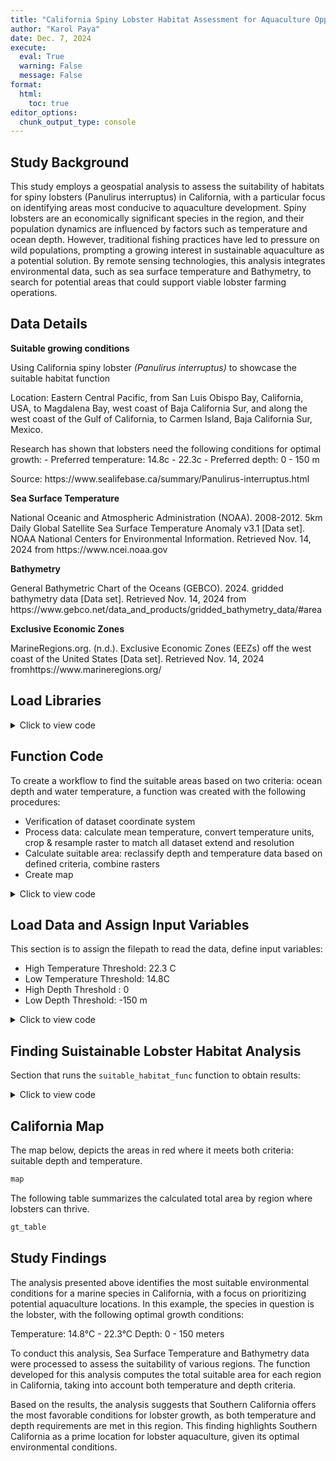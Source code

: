 ```yaml
---
title: "California Spiny Lobster Habitat Assessment for Aquaculture Opportunities"
author: "Karol Paya"
date: Dec. 7, 2024
execute: 
  eval: True
  warning: False
  message: False
format:
  html:
    toc: true
editor_options: 
  chunk_output_type: console
---
```

## Study Background
This study employs a geospatial analysis to assess the suitability of habitats for spiny lobsters (Panulirus interruptus) in California, with a particular focus on identifying areas most conducive to aquaculture development. Spiny lobsters are an economically significant species in the region, and their population dynamics are influenced by factors such as temperature and ocean depth. However, traditional fishing practices have led to pressure on wild populations, prompting a growing interest in sustainable aquaculture as a potential solution. By remote sensing technologies, this analysis integrates environmental data, such as sea surface temperature and Bathymetry, to search for potential areas that could support viable lobster farming operations. 

## Data Details

**Suitable growing conditions**

Using California spiny lobster *(Panulirus interruptus)* to showcase the suitable habitat function

Location: Eastern Central Pacific, from San Luis Obispo Bay, California, USA, to Magdalena Bay, west coast of Baja California Sur, and along the west coast of the Gulf of California, to Carmen Island, Baja California Sur, Mexico.

Research has shown that lobsters need the following conditions for optimal growth:
- Preferred temperature: 14.8c - 22.3c
- Preferred depth: 0 - 150 m 

Source: https://www.sealifebase.ca/summary/Panulirus-interruptus.html

**Sea Surface Temperature**

National Oceanic and Atmospheric Administration (NOAA). 2008-2012. 5km Daily Global Satellite Sea Surface Temperature Anomaly v3.1 [Data set]. NOAA National Centers for Environmental Information. Retrieved Nov. 14, 2024 from https://www.ncei.noaa.gov

**Bathymetry**

General Bathymetric Chart of the Oceans (GEBCO). 2024. gridded bathymetry data [Data set]. Retrieved Nov. 14, 2024 from https://www.gebco.net/data_and_products/gridded_bathymetry_data/#area

**Exclusive Economic Zones**

MarineRegions.org. (n.d.). Exclusive Economic Zones (EEZs) off the west coast of the United States [Data set]. Retrieved Nov. 14, 2024 fromhttps://www.marineregions.org/

## Load Libraries

<details>
<summary>Click to view code</summary>
```r
# Load libraries
library(tmap)
library(here)
library(tidyverse)
library(tidyr)
library(dplyr)
library(gt)
library(stars)
library(terra)
library(kableExtra)
library(spData)
library(spDataLarge)
library(geodata)
library(testthat)
library(leaflet)
library(raster)
```
</details>

## Function Code

To create a workflow to find the suitable areas based on two criteria: ocean depth and water temperature, a function was created with the following procedures:

- Verification of dataset coordinate system
- Process data: calculate mean temperature, convert temperature units, crop & resample raster to match all dataset extend and resolution
- Calculate suitable area: reclassify depth and temperature data based on defined criteria, combine rasters
- Create map

<details>
<summary>Click to view code</summary>
```r
# Define the suitable_habitat_func function
suitable_habitat_func <- function(tempt_combined,
                                  depth, 
                                  wc_regions,
                                  preferred_tempt_high,
                                  preferred_tempt_low,
                                  preferred_depth_high,
                                  preferred_depth_low) {

  #Step 1: Verify coordinate reference systems
  
  # List of datasets to check and reproject if necessary
  # Create a list of dataset names as strings
  dataset_names <- c("wc_regions", "tempt_combined", "depth")
  # Use mget to retrieve the datasets from the global environment
  datasets <- mget(dataset_names)

  # Loop over the datasets starting from the second dataset (index 2)
  for (i in 2:length(datasets)) {
    dataset_name <- datasets[[i]]
    # Check if the CRS of the current dataset matches the CRS of the first dataset
    if (crs(datasets[[i]]) == crs(wc_regions)) {
      print(paste("File",i, "CRS matches", names(datasets)[1]))
    } else {
      print(paste("File",i," CRS does not match, reprojecting"))
      # Reproject the dataset to match the CRS of the first dataset
      datasets[[i]] <- project(datasets[[i]], crs(wc_regions))
      #depth<-project(depth, crs(wc_regions))
      }
    }
  
  # Step 2: Process data
  
  # Calculate the mean temperature
  tempt_avg <- mean(tempt_combined, na.rm = TRUE)
  
  #Convert temperature from Kelvin to Celsius
  tempt_avg_c <- tempt_avg - 273.15
  
  # Crop the depth raster to match the extent of the tempt raster
  depth_cropped <- crop(depth, ext(tempt_combined))
  
  # Resample the depth raster to match the resolution of the tempt raster
  depth_resampled <- resample(depth_cropped, tempt_combined, method = "near")
  
  # Ensure rasters have the resolution, and CRS
  crs(depth_resampled) <- crs(depth)
  ext(depth_resampled) <- ext(tempt_combined)
  
  # Double check with conditional statements
  if (crs(tempt_combined) == crs(depth_resampled) && 
      all(ext(tempt_combined) == ext(depth_resampled)) && 
      all(res(tempt_combined) == res(depth_resampled))) {
    print("The rasters match in CRS, extent, and resolution.")
  } else {
    print("The rasters do not match in one or more aspects.")
  }
  
  # Step 3: Find suitable locations
  
  # Stack the rasters
  stacked_rasters <-c(tempt_avg_c, depth_resampled)
  
  # Reclassify temperature data
  rcl_tempt <- matrix(c(
    -Inf, preferred_tempt_low, 0,           
    preferred_tempt_low, preferred_tempt_high, 1,           
    preferred_tempt_high, Inf, 0),
    ncol = 3, byrow = TRUE)
  
  # Reclassify the mean temperature raster
  sst_reclassified <- classify(stacked_rasters$mean, rcl = rcl_tempt)
  
  # Reclassify depth: 
  rcl_depth <- matrix(c(
    -Inf, preferred_depth_low, 0,          
    preferred_depth_low, preferred_depth_high, 1,           
    preferred_depth_high, Inf, 0), 
    ncol = 3, byrow = TRUE)
  
  # Reclassify the depth raster
  depth_reclassified <- classify(stacked_rasters$depth, rcl = rcl_depth)
  
  # Stack the rasters
  suitable_locations <-c(sst_reclassified, depth_reclassified)
  
  # Combine the reclassified temperature and depth rasters
  suitable_locations <- lapp(suitable_locations, 
                                  fun = function(x, y) { return(x * y) })
  
  # Step 4: Create map
  
  # Create transparent color to hide not-suitable areas
  transparent <- rgb(1, 0, 0, alpha = 0)
  
  # Create an interactive map
  map <- leaflet() %>%
    addTiles() %>%  
    addRasterImage(suitable_locations, 
                   colors = c(transparent, "firebrick"),  
                   opacity = 0.6) %>%  
    addLegend(position = "topright", 
              pal = colorFactor(palette = c(transparent, "firebrick"), domain = c(1)),
              values = c(1),
              title = "Suitable Areas",
              labels = c("Suitable"),
              opacity = 1) 
  
  # Step 5: Determine the most suitable EEZ and compute total area
  
  # Rasterize the EEZ shapefile to match the resolution of the suitable locations raster
  eez_raster <- rasterize(wc_regions, suitable_locations, field = "rgn")
  
  # Mask the suitable locations raster by the EEZ regions (keep valid areas only)
  suitable_in_eez <- mask(suitable_locations, eez_raster)
  
  # Remove NAs
  suitable_in_eez[is.na(suitable_in_eez)] <- 0
  
  # Verify the results with a unit test**
  
  print("Executing test: does suitable_in_eez variable contains only 0 or 1?")
  # Test if suitable_in_eez only contains 0 or 1 (no NAs)
  test_that("suitable_in_eez variable contains only 0 or 1", {
    expect_true(all(suitable_in_eez[] %in% c(0, 1)))
  })
  
  # Calculate sum of suitable location for each region
  suitable_in_eez2 <- terra::zonal(suitable_in_eez,eez_raster , fun = "sum")
  suitable_in_eez2
  
  # Rename the columns to reflect the calculation (old label comes from the mean temperature calculation)
  colnames(suitable_in_eez2) <- c("mean", "suitable_sum")
  
  # Generate cell size summary
  cell_size <-cellSize(suitable_in_eez)
  
  # Reproject raster to UTM Zone 10N (EPSG:32610)
  # lon/lat WGS 84 is an angular measurement , we need metric unit
  projected_raster <- terra::project(suitable_in_eez, "EPSG:32610")

  # Extract area in meters (m²) from UTM projection
  cell_area_m2 <- cellSize(projected_raster)  
  cell_area_m2<- minmax(cell_area_m2)[1]

  # Print cell area for verification
  print(paste("Area of one cell (m2): ", cell_area_m2))
  
  # Calculate the total area for each region
  suitable_in_eez2<-suitable_in_eez2%>%
    mutate(total_area_m2=suitable_sum* cell_area_m2)
  
  # Step 6: Create summary table 
  
  # Using library gt to create a table to better present the results
  gt_table <- suitable_in_eez2 %>%
    gt() %>%
    tab_header(
      title = "Suitable Habitat Area by Region in California"
    ) %>%
    cols_label(
      mean = "Region",
      suitable_sum = "Number of Cells",
      total_area_m2="Total Area (m²)"
    ) %>%
    fmt_number(
      columns = c(total_area_m2),
      decimals = 0)

  # Assign the map and table to the global environment
  assign("map", map, envir = .GlobalEnv)
  assign("gt_table", gt_table, envir = .GlobalEnv)
}
``` 
</details>

## Load Data and Assign Input Variables

This section is to assign the filepath to read the data, define input variables:

- High Temperature Threshold: 22.3 C
- Low Temperature Threshold: 14.8C
- High Depth Threshold : 0
- Low Depth Threshold: -150 m


<details>
<summary>Click to view code</summary>
```r
# Load economic zones
wc_regions <- invisible(st_read(here::here("data", "wc_regions_clean.shp")))

# Load bathymetry
depth <- rast(here::here("data","depth.tif"))
depth<-project(depth, crs(wc_regions))

# Define the specie's ideal temperature and ocean depth
preferred_tempt_high<-22.3
preferred_tempt_low<-14.8
preferred_depth_high<-0
preferred_depth_low <- -150

# Define the temperature raster start and end year
tempt_year1 <- 2008
tempt_year2 <- 2012

# Loop over the years to load the temperature raster files
# Create an empty list to store the rasters
tempt_rasters <- list()
  
for (year in tempt_year1:tempt_year2) {
    
  # Create file name for each year
  file_name <- paste0("average_annual_sst_", year, ".tif")
    
  # Load raster
  tempt_rasters[[year]] <- rast(here::here("data", file_name))  
  }
  
# Combine all the rasters into one
tempt_combined <- rast(unlist(tempt_rasters, use.names = TRUE))

# Project the temperature combined dataset
tempt_combined <- project(tempt_combined, crs(wc_regions))
```
</details>

## Finding Suistainable Lobster Habitat Analysis

Section that runs the `suitable_habitat_func` function to obtain results:

<details>
<summary>Click to view code</summary>

```r
suitable_habitat_func (tempt_combined,
                       depth,
                       wc_regions,preferred_tempt_high,
                       preferred_tempt_low,
                       preferred_depth_high,
                       preferred_depth_low)
```

</details>

## California Map

The map below, depicts the areas in red where it meets both criteria: suitable depth and temperature.
```r
map
```

The following table summarizes the calculated total area by region where lobsters can thrive.

```r
gt_table
```

## Study Findings

The analysis presented above identifies the most suitable environmental conditions for a marine species in California, with a focus on prioritizing potential aquaculture locations. In this example, the species in question is the lobster, with the following optimal growth conditions:

Temperature: 14.8°C - 22.3°C
Depth: 0 - 150 meters

To conduct this analysis, Sea Surface Temperature and Bathymetry data were processed to assess the suitability of various regions. The function developed for this analysis computes the total suitable area for each region in California, taking into account both temperature and depth criteria.

Based on the results, the analysis suggests that Southern California offers the most favorable conditions for lobster growth, as both temperature and depth requirements are met in this region. This finding highlights Southern California as a prime location for lobster aquaculture, given its optimal environmental conditions.
